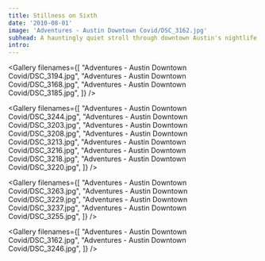 ```yaml
---
title: Stillness on Sixth
date: '2010-08-01'
image: 'Adventures - Austin Downtown Covid/DSC_3162.jpg'
subhead: A hauntingly quiet stroll through downtown Austin's nightlife districts during the initial wave of Covid-19 shutdowns.
intro:
---
```


<Photo filename="Adventures - Austin Downtown Covid/DSC_3152.jpg" />

<Gallery filenames={[
  "Adventures - Austin Downtown Covid/DSC_3194.jpg",
  "Adventures - Austin Downtown Covid/DSC_3168.jpg",
  "Adventures - Austin Downtown Covid/DSC_3185.jpg",
]} />

<Photo filename="Adventures - Austin Downtown Covid/DSC_3172.jpg" />

<Photo filename="Adventures - Austin Downtown Covid/DSC_3178.jpg" />

<Gallery filenames={[
  "Adventures - Austin Downtown Covid/DSC_3244.jpg",
  "Adventures - Austin Downtown Covid/DSC_3203.jpg",
  "Adventures - Austin Downtown Covid/DSC_3208.jpg",
  "Adventures - Austin Downtown Covid/DSC_3213.jpg",
  "Adventures - Austin Downtown Covid/DSC_3216.jpg",
  "Adventures - Austin Downtown Covid/DSC_3218.jpg",
  "Adventures - Austin Downtown Covid/DSC_3220.jpg",
]} />

<Photo filename="Adventures - Austin Downtown Covid/DSC_3202.jpg" />

<Gallery filenames={[
  "Adventures - Austin Downtown Covid/DSC_3263.jpg",
  "Adventures - Austin Downtown Covid/DSC_3229.jpg",
  "Adventures - Austin Downtown Covid/DSC_3237.jpg",
  "Adventures - Austin Downtown Covid/DSC_3255.jpg",
]} />

<Gallery filenames={[
  "Adventures - Austin Downtown Covid/DSC_3162.jpg",
  "Adventures - Austin Downtown Covid/DSC_3246.jpg",
]} />
